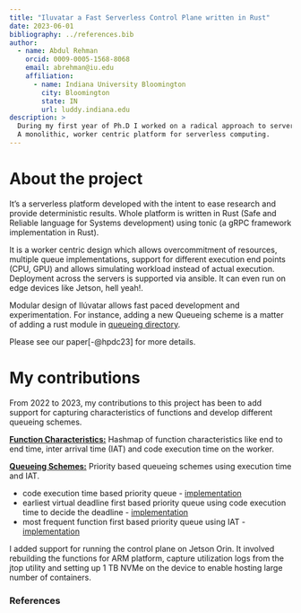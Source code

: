 ```yaml
---
title: "Iluvatar a Fast Serverless Control Plane written in Rust"
date: 2023-06-01
bibliography: ../references.bib
author:
  - name: Abdul Rehman 
    orcid: 0009-0005-1568-8068 
    email: abrehman@iu.edu 
    affiliation:
      - name: Indiana University Bloomington 
        city: Bloomington 
        state: IN 
        url: luddy.indiana.edu 
description: >
  During my first year of Ph.D I worked on a radical approach to serverless computing. 
  A monolithic, worker centric platform for serverless computing. 
---
```


# About the project {#page-ilu}
  
It's a serverless platform developed with the intent to ease research and provide 
deterministic results. 
Whole platform is written in Rust (Safe and Reliable language for Systems development) using 
tonic (a gRPC framework implementation in Rust).

It is a worker centric design which allows overcommitment of resources, multiple queue implementations,
support for different execution end points (CPU, GPU) and allows simulating workload instead of actual execution. 
Deployment across the servers is supported via ansible. 
It can even run on edge devices like Jetson, hell yeah!. 

Modular design of Ilúvatar allows fast paced development and experimentation. For instance, 
adding a new Queueing scheme is a matter of adding a rust module in 
[queueing directory](https://github.com/abrehman94/iluvatar-faas/tree/master/src/Il%C3%BAvatar/iluvatar_worker_library/src/services/invocation/queueing).

Please see our paper[-@hpdc23] for more details. 

# My contributions 

From 2022 to 2023, my contributions to this project has been to add support for capturing characteristics of 
functions and develop different queueing schemes.  

**[Function Characteristics:](https://github.com/abrehman94/iluvatar-faas/blob/finescheduling/src/Il%C3%BAvatar/iluvatar_worker_library/src/utils/characteristics_map.rs)** 
Hashmap of function characteristics like end to end time, inter arrival time (IAT) and code execution time on the worker. 

**[Queueing Schemes:](https://github.com/abrehman94/iluvatar-faas/tree/finescheduling/src/Il%C3%BAvatar/iluvatar_worker_library/src/services/invocation/queueing)**
Priority based queueing schemes using execution time and IAT.  
 
  * code execution time based priority queue - [implementation](https://github.com/abrehman94/iluvatar-faas/blob/finescheduling/src/Il%C3%BAvatar/iluvatar_worker_library/src/services/invocation/queueing/minheap.rs)
  * earliest virtual deadline first based priority queue using code execution time to decide the deadline - [implementation](https://github.com/abrehman94/iluvatar-faas/blob/finescheduling/src/Il%C3%BAvatar/iluvatar_worker_library/src/services/invocation/queueing/minheap_ed.rs)  
  * most frequent function first based priority queue using IAT - [implementation](https://github.com/abrehman94/iluvatar-faas/blob/finescheduling/src/Il%C3%BAvatar/iluvatar_worker_library/src/services/invocation/queueing/minheap_iat.rs) 

I added support for running the control plane on Jetson Orin. 
It involved rebuilding the functions for ARM platform, capture utilization logs from the jtop utility and setting up 1 TB NVMe on the device to enable hosting large number of containers. 

### References

::: {#refs}
:::







